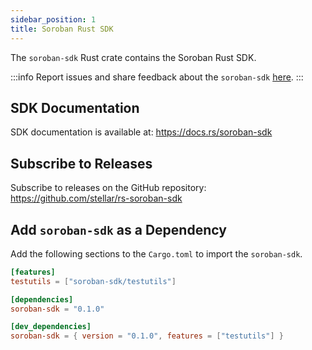 ```yaml
---
sidebar_position: 1
title: Soroban Rust SDK
---
```


The `soroban-sdk` Rust crate contains the Soroban Rust SDK.

:::info
Report issues and share feedback about the `soroban-sdk`
[here](https://github.com/stellar/rs-soroban-sdk/issues/new/choose).
:::

## SDK Documentation

SDK documentation is available at:
https://docs.rs/soroban-sdk

## Subscribe to Releases

Subscribe to releases on the GitHub repository:
https://github.com/stellar/rs-soroban-sdk

## Add `soroban-sdk` as a Dependency

Add the following sections to the `Cargo.toml` to import the `soroban-sdk`.

```toml
[features]
testutils = ["soroban-sdk/testutils"]

[dependencies]
soroban-sdk = "0.1.0"

[dev_dependencies]
soroban-sdk = { version = "0.1.0", features = ["testutils"] }
```
